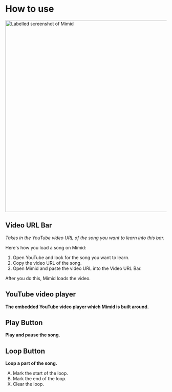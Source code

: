 
# How to use

<!--- admonition for home screen shortcut --->

<img src={MimidLabelled} width="600px" alt="Labelled screenshot of Mimid" />

## Video URL Bar

_Takes in the YouTube video URL of the song you want to learn into this bar._

Here's how you load a song on Mimid:

1. Open YouTube and look for the song you want to learn.
2. Copy the video URL of the song.
3. Open Mimid and paste the video URL into the Video URL Bar.

After you do this, Mimid loads the video.

## YouTube video player

**The embedded YouTube video player which Mimid is built around.**

## Play Button

**Play and pause the song.**

## Loop Button

**Loop a part of the song.**

<ol type="A">
  <li value="1">Mark the start of the loop.</li>
  <li value="2">Mark the end of the loop.</li>
  <li value="24">Clear the loop.</li>
</ol>
